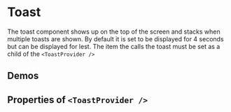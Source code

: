

<Meta title="FusedComponents / Toasts" component={ToastProvider} />

# Toast

The toast component shows up on the top of the screen and stacks when multiple toasts are shown.  By default it is set to be displayed for 4 seconds but can be displayed for lest.
The item the calls the toast must be set as a child of the `<ToastProvider />`

## Demos

<ToastDemo />

## Properties of `<ToastProvider />`

<Props of={ToastProvider} />
